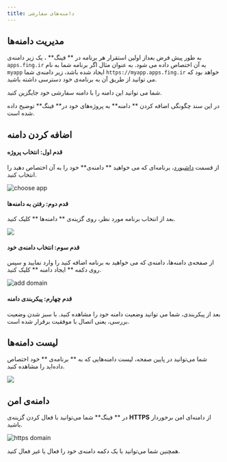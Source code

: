 ```yaml
---
title: دامنه‌های سفارشی
---
```



## مدیریت دامنه‌ها

به طور پیش فرض بعداز اولین استقرار هر برنامه‌ در ** فینگ** ، یک زیر دامنه‌ی `apps.fing.ir` به آن اختصاص داده می شود. به عنوان مثال اگر برنامه شما به نام `myapp` ایجاد شده باشد، زیر دامنه‌ی شما `https://myapp.apps.fing.ir` خواهد بود که می توانید از طریق آن به برنامه‌ی خود دسترسی داشته باشید.

شما می توانید این دامنه را با دامنه سفارشی خود جایگزین کنید.

در این سند چگونگی اضافه کردن ** دامنه** به پروژه‌های خود در** فینگ** توضیح داده شده است.

## اضافه کردن دامنه

#### قدم اول: انتخاب پروژه

از قسمت [داشبورد](https://dashboard.fing.ir)، برنامه‌ای که می خواهید ** دامنه‌ی** خود را به آن اختصاص دهید را انتخاب کنید.

![choose app](/images/choose-app.jpg)

#### قدم دوم: رفتن به دامنه‌ها

بعد از انتخاب برنامه مورد نظر، روی گزینه‌ی ** دامنه‌ها ** کلیک کنید.

<div class="d-flex justify-content-center">
  <img
    src="/images/domain-choose-domains.jpg"
    class="border border-dark rounded"
  />
</div>

#### قدم سوم: انتخاب دامنه‌ی خود

از صفحه‌ی دامنه‌ها، دامنه‌ی که می خواهید به برنامه اضافه کنید را وارد نمایید و سپس روی دکمه ** ایجاد دامنه ** کلیک کنید.

![add domain](/images/domains-add-domain.jpg)

#### قدم چهارم: پیکربندی دامنه

بعد از پیکربندی، شما می توانید وضعیت دامنه خود را مشاهده کنید. با سبز شدن وضعیت بررسی، یعنی اتصال با موفقیت برقرار شده است.

## لیست دامنه‌ها

شما می‌توانید در پایین صفحه، لیست دامنه‌هایی که به ** برنامه‌ی ** خود اختصاص داده‌اید را مشاهده کنید.

<img src="/images/domains-list.jpg" class="border border-dark rounded" />

## دامنه‌ی امن

در ** فینگ** شما می‌توانید با فعال کردن گزینه‌ی **HTTPS** از دامنه‌ای امن برخوردار باشید.

![https domain](/images/domains-https.jpg)

<Notice variant="info">
  همچنین شما می‌توانید با یک دکمه دامنه‌ی خود را فعال یا غیر فعال کنید.
</Notice>
